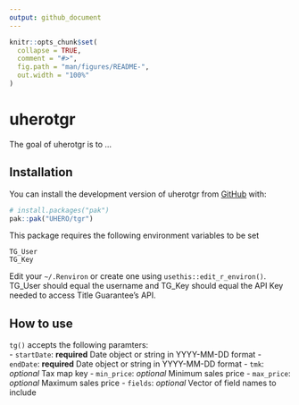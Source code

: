 ```yaml
---
output: github_document
---
```


<!-- README.md is generated from README.Rmd. Please edit that file -->

```r
knitr::opts_chunk$set(
  collapse = TRUE,
  comment = "#>",
  fig.path = "man/figures/README-",
  out.width = "100%"
)
```

# uherotgr

<!-- badges: start -->
<!-- badges: end -->

The goal of uherotgr is to ...

## Installation

You can install the development version of uherotgr from [GitHub](https://github.com/) with:

``` r
# install.packages("pak")
pak::pak("UHERO/tgr")
```

This package requires the following environment variables to be set
```
TG_User
TG_Key
```
Edit your `~/.Renviron` or create one using `usethis::edit_r_environ()`.
TG_User should equal the username and TG_Key should equal the API Key needed to
access Title Guarantee's API.


## How to use
`tg()` accepts the following paramters:  
- `startDate`: **required** Date object or string in YYYY-MM-DD format
- `endDate`: **required** Date object or string in YYYY-MM-DD format
- `tmk`: *optional* Tax map key
- `min_price`: *optional* Minimum sales price
- `max_price`: *optional* Maximum sales price
- `fields`: *optional* Vector of field names to include
